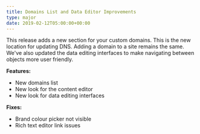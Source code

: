 ```yaml
---
title: Domains List and Data Editor Improvements
type: major
date: 2019-02-12T05:00:00+00:00
---
```


This release adds a new section for your custom domains. This is the new location for updating DNS. Adding a domain to a site remains the same. We've also updated the data editing interfaces to make navigating between objects more user friendly.

**Features:**

* New domains list
* New look for the content editor
* New look for data editing interfaces

**Fixes:**

* Brand colour picker not visible
* Rich text editor link issues
